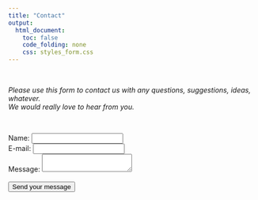 ```yaml
---
title: "Contact"
output:
  html_document:
    toc: false
    code_folding: none
    css: styles_form.css
---
```


<br/>

*Please use this form to contact us with any questions, suggestions, ideas, whatever.*<br/>
*We would really love to hear from you.*

<br/>

<form action="https://formspree.io/moqqlrvp" method="POST">
      <label for="name">Name:</label> <input type="text" id="name" name="user_name"><br/>
      <label for="mail">E-mail:</label> <input type="email" id="mail" name="user_mail"><br/>
      <label for="msg">Message:</label> <textarea id="msg" name="user_message"></textarea><br/>
      <br/>
      <button type="submit">Send your message</button><br/>
</form>
<br/>
<br/>
